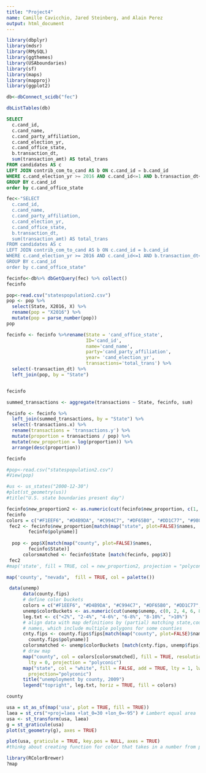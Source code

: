```yaml
---
title: "Project4"
name: Camille Cavicchio, Jared Steinberg, and Alain Perez
output: html_document
---
```


```r
library(dbplyr)
library(mdsr)
library(RMySQL)
library(ggthemes)
library(USAboundaries)
library(sf)
library(maps)
library(mapproj)
library(ggplot2)
```

```r
db<-dbConnect_scidb("fec")
```

```r
dbListTables(db)
```


```sql
SELECT
  c.cand_id,
  c.cand_name,
  c.cand_party_affiliation,
  c.cand_election_yr,
  c.cand_office_state,
  b.transaction_dt, 
  sum(transaction_amt) AS total_trans
FROM candidates AS c 
LEFT JOIN contrib_com_to_cand AS b ON c.cand_id = b.cand_id 
WHERE c.cand_election_yr >= 2016 AND c.cand_id<=1 AND b.transaction_dt<=1
GROUP BY c.cand_id
order by c.cand_office_state
```

```r
fec<-"SELECT
  c.cand_id,
  c.cand_name,
  c.cand_party_affiliation,
  c.cand_election_yr,
  c.cand_office_state,
  b.transaction_dt, 
  sum(transaction_amt) AS total_trans
FROM candidates AS c 
LEFT JOIN contrib_com_to_cand AS b ON c.cand_id = b.cand_id 
WHERE c.cand_election_yr >= 2016 AND c.cand_id<=1 AND b.transaction_dt<=1
GROUP BY c.cand_id
order by c.cand_office_state"
```


```r
fecinfo<-db%>% dbGetQuery(fec) %>% collect()
fecinfo
```

```r
pop<-read.csv("statespopulation2.csv")
pop <- pop %>%
  select(State, X2016, X) %>%
  rename(pop = "X2016") %>%
  mutate(pop = parse_number(pop))
pop
```

```r

fecinfo <- fecinfo %>%rename(State = 'cand_office_state',
                             ID='cand_id',
                             name='cand_name',
                             party='cand_party_affiliation',
                             year= 'cand_election_yr',
                             transactions='total_trans') %>%
  select(-transaction_dt) %>%
  left_join(pop, by = "State")


fecinfo
```


```r
summed_transactions <- aggregate(transactions ~ State, fecinfo, sum)

fecinfo <- fecinfo %>%
  left_join(summed_transactions, by = "State") %>%
  select(-transactions.x) %>%
  rename(transactions = 'transactions.y') %>%
  mutate(proportion = transactions / pop) %>%
  mutate(new_proportion = log(proportion)) %>%
  arrange(desc(proportion))

fecinfo

#pop<-read.csv("statespopulation2.csv")
#View(pop)


```

```r
#us <- us_states("2000-12-30")
#plot(st_geometry(us))
#title("U.S. state boundaries present day")
```


```r
fecinfo$new_proportion2 <- as.numeric(cut(fecinfo$new_proportion, c(1, -1, -3, -5, -7, -11, -13)))
fecinfo
colors = c("#F1EEF6", "#D4B9DA", "#C994C7", "#DF65B0", "#DD1C77", "#980043")
 fec2 <- fecinfo$new_proportion[match(map("state", plot=FALSE)$names,
        fecinfo$polyname)]
 
  pop <- pop$X[match(map("county", plot=FALSE)$names,
        fecinfo$State)]
      colorsmatched <- fecinfo$State [match(fecinfo, pop$X)]
 fec2
#map('state', fill = TRUE, col = new_proportion2, projection = "polyconic")
```


```r
map('county', "nevada",  fill = TRUE, col = palette())
```



```r
 data(unemp)
      data(county.fips)
      # define color buckets
      colors = c("#F1EEF6", "#D4B9DA", "#C994C7", "#DF65B0", "#DD1C77", "#980043")
      unemp$colorBuckets <- as.numeric(cut(unemp$unemp, c(0, 2, 4, 6, 8, 10, 100)))
      leg.txt <- c("<2%", "2-4%", "4-6%", "6-8%", "8-10%", ">10%")
      # align data with map definitions by (partial) matching state,county
      # names, which include multiple polygons for some counties
      cnty.fips <- county.fips$fips[match(map("county", plot=FALSE)$names,
        county.fips$polyname)]
      colorsmatched <- unemp$colorBuckets [match(cnty.fips, unemp$fips)]
      # draw map
      map("county", col = colors[colorsmatched], fill = TRUE, resolution = 0,
        lty = 0, projection = "polyconic")
      map("state", col = "white", fill = FALSE, add = TRUE, lty = 1, lwd = 0.2,
        projection="polyconic")
      title("unemployment by county, 2009")
      legend("topright", leg.txt, horiz = TRUE, fill = colors)
```


```r
county

```


```r
usa = st_as_sf(map('usa', plot = TRUE, fill = TRUE))
laea = st_crs("+proj=laea +lat_0=30 +lon_0=-95") # Lambert equal area
usa <- st_transform(usa, laea)
g = st_graticule(usa)
plot(st_geometry(g), axes = TRUE)

```

```r
plot(usa, graticule = TRUE, key.pos = NULL, axes = TRUE)
#thinkg about creating function for color that takes in a number from proportion and outputs a color (possibly using brewer pacakge)
```

```r
library(RColorBrewer)
?map

```











